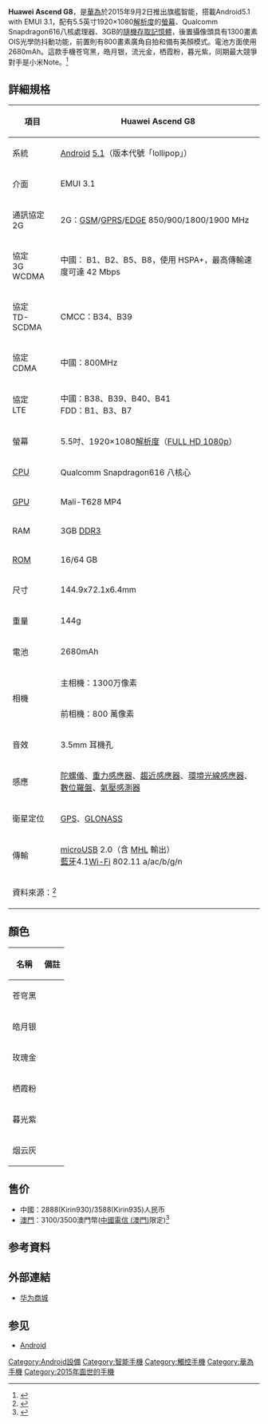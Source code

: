 {{expand|time=2015-09-02T16:03:13+00:00}}
{{refimprove|time=2015-09-02T16:03:13+00:00}}
{{Infobox Mobile
|image =
|imagesize =
|caption =
|manufacturer = 
|released = 2015年9月2日
|available = 2015年9月2日
|series =
|related =
|predecessor =
|successor =
|status =
|form =
|size = ?
|weight = ?
|networks = [[4G|4G]] [[LTE|LTE]]
|os = Android 5.1 with [[EMUI|EMUI]]3.1
|cpu = Qualcomm Snapdragon616 芯片
|gpu = 
|screen = 5.5" 1920x1080
|exterior_screen =
|input =
|interior_memory =
|memory = 3[[GB|GB]]
|memory_card = 
|connectivity =
|battery = 2680 mAh
|camera  = 13MP
|2nd_camera = 8MP
|ringtone =
|music =
}}

'''Huawei Ascend G8'''，是[[華為|華為]]於2015年9月2日推出旗艦智能，搭載Android5.1 with EMUI 3.1，配有5.5英寸1920×1080[[解析度|解析度]]的[[螢幕|螢幕]]、Qualcomm Snapdragon616八核處理器、3GB的[[隨機存取記憶體|隨機存取記憶體]]，後置攝像頭具有1300畫素OIS光學防抖動功能，前置則有800畫素廣角自拍和備有美顏模式。電池方面使用2680mAh。這款手機苍穹黑，皓月银，流光金，栖霞粉，暮光紫，同期最大競爭對手是小米Note。<ref>{{cite web|title=华为把新旗舰 P8、P8 Max 带回中国，同场加映 P8 青春版|url=http://cn.engadget.com/2015/04/22/huawei-p8-series-china/|accessdate=2015-09-02|archive-date=2015-08-20|archive-url=https://web.archive.org/web/20150820071834/http://cn.engadget.com/2015/04/22/huawei-p8-series-china/|dead-url=no}}</ref>

== 詳細規格 ==
{| class="wikitable" style="text-align:center;"
|-
! 項目!!
Huawei Ascend G8
|-
| 系統 || [[Android|Android]] [[Android歷史版本|5.1]]（版本代號「lollipop」）
|-
| 介面 || EMUI 3.1
|-
| 通訊協定<br>2G || 2G：[[GSM|GSM]]/[[GPRS|GPRS]]/[[EDGE|EDGE]] 850/900/1800/1900 MHz
|-
| 協定<br>3G WCDMA || 中國： B1、B2、B5、B8，使用 HSPA+，最高傳輸速度可達 42 Mbps
|-
| 協定<br>TD-SCDMA || CMCC：B34、B39
|-
| 協定<br>CDMA ||中國：800MHz
|-
| 協定<br>LTE|| 中國：B38、B39、B40、B41<br>FDD：B1、B3、B7
|-
| 螢幕 || 5.5吋、1920×1080[[解析度|解析度]]（[[1080p|FULL HD 1080p]]）
|-
| [[CPU|CPU]] || Qualcomm Snapdragon616 八核心
|-
| [[GPU|GPU]] || Mali-T628 MP4
|-
| RAM || 3GB [[DDR3|DDR3]]
|-
| [[ROM|ROM]] || 16/64 GB
|-
| 尺寸 || 144.9x72.1x6.4mm
|-
| 重量 || 144g
|-
| 電池 || 2680mAh
|-
|rowspan=2 | 相機 || 主相機：1300万像素
|-
| 前相機：800 萬像素
|-
| 音效 || 3.5mm 耳機孔
|-
| 感應 || [[陀螺儀|陀螺儀]]、[[重力感應器|重力感應器]]、[[趨近感應器|趨近感應器]]、[[照度感測器|環境光線感應器]]、[[數位羅盤|數位羅盤]]、[[氣壓感測器|氣壓感測器]]
|-
| 衛星定位 || [[GPS|GPS]]、[[GLONASS|GLONASS]]
|-
| 傳輸 || [[microUSB|microUSB]] 2.0（含 [[MHL|MHL]] 輸出）<br />[[藍牙|藍牙]]4.1[[Wi-Fi|Wi-Fi]] 802.11 a/ac/b/g/n
|-
|colspan=2|資料來源：<ref>{{cite web|title=华为 HUAWEI P8 双卡双待 移动/联通双4G标配版 16GB存储（皓月银）|url=http://www.vmall.com/product/1983.html|access-date=2015-09-02|archive-url=https://web.archive.org/web/20150901050631/http://www.vmall.com/product/1983.html|archive-date=2015-09-01|dead-url=yes}}</ref>
|}

==顏色==
{| class="wikitable + sortable"
|-
!名稱!!備註
|-
|苍穹黑</font>||
|-
|皓月银</font>||
|-
|玫瑰金</font>||
|-
|栖霞粉</font>||
|-
|暮光紫</font>||
|-
|烟云灰</font>||
|}

==售价==
* 中國：2888(Kirin930)/3588(Kirin935)人民币
* [[澳門|澳門]]：3100/3500澳門幣([[中國電信_(澳門)|中國電信 (澳門)]]限定)<ref>{{cite web |title=HUAWEI  華為P8 標配版 |url=http://www.chinatelecom.com.mo/huawei/p8/ |deadurl=yes |archiveurl=https://web.archive.org/web/20150923202842/http://www.chinatelecom.com.mo/huawei/p8/ |archivedate=2015-09-23 |accessdate=2015-09-02 }}</ref>

== 参考資料 ==
{{reflist}}

== 外部連結 ==
* [http://www.vmall.com/ 华为商城]{{Wayback|url=http://www.vmall.com/ |date=20150903015124 }}

== 参见 ==
* [[Android|Android]]

{{华为}}
{{S-start}}
{{Succession box
|title  = Huawei Ascend P8
|years  = 2015年
|before = [[Huawei_Ascend_P7|Huawei Ascend P7]]
|after  = 
}}
{{S-end}}
[[Category:Android設備|Category:Android設備]]
[[Category:智能手機|Category:智能手機]]
[[Category:觸控手機|Category:觸控手機]]
[[Category:華為手機|Category:華為手機]]
[[Category:2015年面世的手機|Category:2015年面世的手機]]
